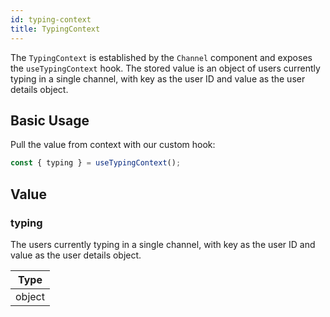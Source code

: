 ```yaml
---
id: typing-context
title: TypingContext
---
```


The `TypingContext` is established by the `Channel` component and exposes the `useTypingContext` hook. The stored value is an
object of users currently typing in a single channel, with key as the user ID and value as the user details object.

## Basic Usage

Pull the value from context with our custom hook:

```jsx
const { typing } = useTypingContext();
```

## Value

### typing

The users currently typing in a single channel, with key as the user ID and value as the user details object.

| Type   |
| ------ |
| object |
